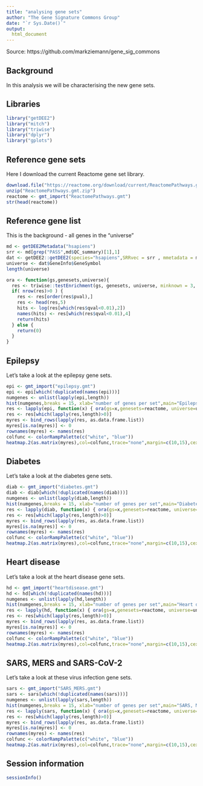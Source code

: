 ```yaml
---
title: "analysing gene sets"
author: "The Gene Signature Commons Group"
date: "`r Sys.Date()`"
output:
  html_document
---
```

Source: https://github.com/markziemann/gene_sig_commons

## Background

In this analysis we will be characterising the new gene sets.

## Libraries

```r
library("getDEE2")
library("mitch")
library("triwise")
library("dplyr")
library("gplots")

```


## Reference gene sets

Here I download the current Reactome gene set library.

```r
download.file("https://reactome.org/download/current/ReactomePathways.gmt.zip", destfile="ReactomePathways.gmt.zip")
unzip("ReactomePathways.gmt.zip")
reactome <- gmt_import("ReactomePathways.gmt")
str(head(reactome))
```
## Reference gene list

This is the background - all genes in the "universe"

```r
md <- getDEE2Metadata("hsapiens")
srr <- md[grep("PASS",md$QC_summary)[1],1]
dat <- getDEE2::getDEE2(species="hsapiens",SRRvec = srr , mmetadata = md,legacy = TRUE)
universe <- dat$GeneInfo$GeneSymbol
length(universe)
```

```r
ora <- function(gs,genesets,universe){ 
  res <- triwise::testEnrichment(gs, genesets, universe, minknown = 3, mindiffexp = 2, maxknown = 5000)
  if( nrow(res)>0 ) {
    res <- res[order(res$pval),]
    res <- head(res,5)
    hits <- log(res[which(res$qval<0.01),2])
    names(hits) <- res[which(res$qval<0.01),4]
    return(hits)
  } else {
    return(0)
  }
}
```


## Epilepsy

Let's take a look at the epilepsy gene sets.
```r
epi <- gmt_import("epilepsy.gmt")
epi <- epi[which(!duplicated(names(epi)))]
numgenes <- unlist(lapply(epi,length))
hist(numgenes,breaks = 15, xlab="number of genes per set",main="Epilepsy gene sets")
res <- lapply(epi, function(x) { ora(gs=x,genesets=reactome, universe=universe)  }  )
res <- res[which(lapply(res,length)>0)]
myres <- bind_rows(lapply(res, as.data.frame.list))
myres[is.na(myres)] <- 0
rownames(myres) <- names(res)
colfunc <- colorRampPalette(c("white", "blue"))
heatmap.2(as.matrix(myres),col=colfunc,trace="none",margin=c(10,15),cexRow = 0.7,dendrogram = "none",main="epilepsy")
```


## Diabetes

Let's take a look at the diabetes gene sets.

```r
diab <- gmt_import("diabetes.gmt")
diab <- diab[which(!duplicated(names(diab)))]
numgenes <- unlist(lapply(diab,length))
hist(numgenes,breaks = 15, xlab="number of genes per set",main="Diabetes gene sets")
res <- lapply(diab, function(x) { ora(gs=x,genesets=reactome, universe=universe)  }  )
res <- res[which(lapply(res,length)>0)]
myres <- bind_rows(lapply(res, as.data.frame.list))
myres[is.na(myres)] <- 0
rownames(myres) <- names(res)
colfunc <- colorRampPalette(c("white", "blue"))
heatmap.2(as.matrix(myres),col=colfunc,trace="none",margin=c(10,15),cexRow = 0.7,dendrogram = "none",main="diabetes")
```


## Heart disease

Let's take a look at the heart disease gene sets.

```r
hd <- gmt_import("heartdisease.gmt")
hd <- hd[which(!duplicated(names(hd)))]
numgenes <- unlist(lapply(hd,length))
hist(numgenes,breaks = 15, xlab="number of genes per set",main="Heart disease gene sets")
res <- lapply(hd, function(x) { ora(gs=x,genesets=reactome, universe=universe)  }  )
res <- res[which(lapply(res,length)>0)]
myres <- bind_rows(lapply(res, as.data.frame.list))
myres[is.na(myres)] <- 0
rownames(myres) <- names(res)
colfunc <- colorRampPalette(c("white", "blue"))
heatmap.2(as.matrix(myres),col=colfunc,trace="none",margin=c(10,15),cexRow = 0.7,dendrogram = "none",main="heart disease")
```

## SARS, MERS and SARS-CoV-2

Let's take a look at these virus infection gene sets.

```r
sars <- gmt_import("SARS_MERS.gmt")
sars <- sars[which(!duplicated(names(sars)))]
numgenes <- unlist(lapply(sars,length))
hist(numgenes,breaks = 15, xlab="number of genes per set",main="SARS, MERS and SARS-CoV-2 gene sets")
res <- lapply(sars, function(x) { ora(gs=x,genesets=reactome, universe=universe)  }  )
res <- res[which(lapply(res,length)>0)]
myres <- bind_rows(lapply(res, as.data.frame.list))
myres[is.na(myres)] <- 0
rownames(myres) <- names(res)
colfunc <- colorRampPalette(c("white", "blue"))
heatmap.2(as.matrix(myres),col=colfunc,trace="none",margin=c(10,15),cexRow = 0.7,dendrogram = "none",main="SARS, MERS and SARS-CoV-2 gene sets")
```


## Session information

```r
sessionInfo()
```

